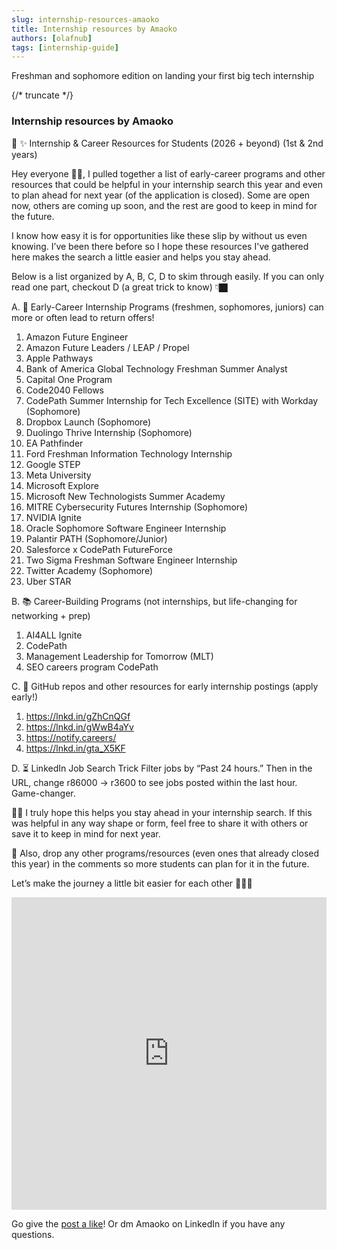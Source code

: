 ```yaml
---
slug: internship-resources-amaoko
title: Internship resources by Amaoko
authors: [olafnub]
tags: [internship-guide]
---
```


Freshman and sophomore edition on landing your first big tech internship

{/* truncate */}

### Internship resources by Amaoko
🚀 ✨ Internship & Career Resources for Students (2026 + beyond) (1st & 2nd years)

Hey everyone 👋🏿, 
I pulled together a list of early-career programs and other resources that could be helpful in your internship search this year and even to plan ahead for next year (of the application is closed). Some are open now, others are coming up soon, and the rest are good to keep in mind for the future.

I know how easy it is for opportunities like these slip by without us even knowing. I’ve been there before so I hope these resources I've gathered here makes the search a little easier and helps you stay ahead.


Below is a list organized by A, B, C, D to skim through easily. If you can only read one part, checkout D (a great trick to know) 👇🏿

A. 🎯 Early-Career Internship Programs (freshmen, sophomores, juniors) can more or often lead to return offers!
1. Amazon Future Engineer
2. Amazon Future Leaders / LEAP / Propel
3. Apple Pathways
4. Bank of America Global Technology Freshman Summer Analyst
5. Capital One Program
6. Code2040 Fellows
7. CodePath Summer Internship for Tech Excellence (SITE) with Workday (Sophomore)
8. Dropbox Launch (Sophomore)
9. Duolingo Thrive Internship (Sophomore)
10. EA Pathfinder
11. Ford Freshman Information Technology Internship
12. Google STEP
13. Meta University
14. Microsoft Explore
15. Microsoft New Technologists Summer Academy
16. MITRE Cybersecurity Futures Internship (Sophomore)
17. NVIDIA Ignite
18. Oracle Sophomore Software Engineer Internship
19. Palantir PATH (Sophomore/Junior)
20. Salesforce x CodePath FutureForce
21. Two Sigma Freshman Software Engineer Internship
22. Twitter Academy (Sophomore)
23. Uber STAR



B. 📚 Career-Building Programs (not internships, but life-changing for networking + prep)
1. AI4ALL Ignite
2. CodePath
3. Management Leadership for Tomorrow (MLT)
4. SEO careers program 
CodePath


C. 🔗 GitHub repos and other resources for early internship postings (apply early!)
1. https://lnkd.in/gZhCnQGf
 2. https://lnkd.in/gWwB4aYv
 3. https://notify.careers/
4. https://lnkd.in/gta_X5KF


D. ⏳ LinkedIn Job Search Trick 
Filter jobs by “Past 24 hours.” Then in the URL, change r86000 → r3600 to see jobs posted within the last hour. Game-changer.


🙌🏿 I truly hope this helps you stay ahead in your internship search. If this was helpful in any way shape or form, feel free to share it with others or save it to keep in mind for next year.

💭 Also, drop any other programs/resources (even ones that already closed this year) in the comments so more students can plan for it in the future.

Let’s make the journey a little bit easier for each other 👊🏿💯

<iframe src="https://www.linkedin.com/embed/feed/update/urn:li:share:7363726941897584641?collapsed=1" height="500" width="100%" frameborder="0" allowfullscreen="" title="Embedded post"></iframe>

Go give the <a href="https://www.linkedin.com/posts/michael-j-amoako_internship-career-resources-for-students-activity-7363961767036665856-mzX6?utm_source=share&utm_medium=member_desktop&rcm=ACoAADVW5R4Bhntb1Xqrnsw2E6ZAHFGGsJKROUs">post a like</a>! Or dm Amaoko on LinkedIn if you have any questions.